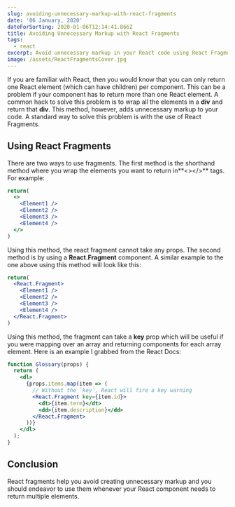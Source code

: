 ```yaml
---
slug: avoiding-unnecessary-markup-with-react-fragments
date: '06 January, 2020'
dateForSorting: 2020-01-06T12:14:41.866Z
title: Avoiding Unnecessary Markup with React Fragments
tags:
  - react
excerpt: Avoid unnecessary markup in your React code using React Fragments.
image: /assets/ReactFragmentsCover.jpg
---
```

If you are familiar with React, then you would know that you can only return one React element (which can have children) per component. This can be a problem if your component has to return more than one React element. A common hack to solve this problem is to wrap all the elements in a **div** and return that **div**. This method, however, adds unnecessary markup to your code. A standard way to solve this problem is with the use of React Fragments.

## Using React Fragments

There are two ways to use fragments. The first method is the shorthand method where you wrap the elements you want to return in**<></>** tags. For example:

```jsx
return(
  <>
    <Element1 />
    <Element2 />
    <Element3 />
    <Element4 />
  </>
)
```

Using this method, the react fragment cannot take any props.
The second method is by using a **React.Fragment** component. A similar example to the one above using this method will look like this:

```jsx
return(
  <React.Fragment>
    <Element1 />
    <Element2 />
    <Element3 />
    <Element4 />
  </React.Fragment>
)
```

Using this method, the fragment can take a **key** prop which will be useful if you were mapping over an array and returning components for each array element. Here is an example I grabbed from the React Docs:

```jsx
function Glossary(props) {
  return (
    <dl>
      {props.items.map(item => (
        // Without the `key`, React will fire a key warning
        <React.Fragment key={item.id}>
          <dt>{item.term}</dt>
          <dd>{item.description}</dd>
        </React.Fragment>
      ))}
    </dl>
  );
}
```

## Conclusion
React fragments help you avoid creating unnecessary markup and you should endeavor to use them whenever your React component needs to return multiple elements.
